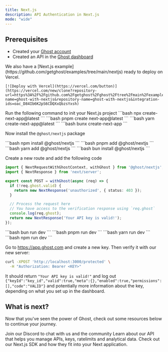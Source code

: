```yaml
---
title: Next.js
description: API Authentication in Next.js
mode: "wide"
---
```


## Prerequisites

- Created your [Ghost account](https://app.ghost.com/auth/sign-up)
- Created an API in the [Ghost dashboard](https://app.ghost.com/apis)

<Card title="Skip the tutorial">
  We also have a [Next.js example](https://github.com/getghost/examples/tree/main/nextjs) ready to deploy on Vercel.

    [![Deploy with Vercel](https://vercel.com/button)](https://vercel.com/new/clone?repository-url=https%3A%2F%2Fgithub.com%2Fgetghost%2Fghost%2Ftree%2Fmain%2Fexamples%2Fnextjs&project-name=ghost-with-nextjs&repository-name=ghost-with-nextjs&integration-ids=oac_D84Ib6K2pS6CDQXxQbzsYxsh)

</Card>

<Steps titleSize="h3">

<Step title="Create Next.js Application">
Run the following command to init your Next.js project

<Tabs>
  <Tab title="npm">
  ```bash
    npx create-next-app@latest
  ```
  </Tab>
  <Tab title="pnpm">
  ```bash
  pnpm create next-app@latest
    ```
  </Tab>
  <Tab title="yarn">
  ```bash
    yarn create-next-app@latest
    ```
  </Tab>
  <Tab title="bun">
  ```bash
    bunx create-next-app
    ```
  </Tab>
</Tabs>
</Step>
<Step  title="Install">

Now install the `@ghost/nextjs` package

<Tabs>
  <Tab title="npm">
  ```bash
    npm install @ghost/nextjs
    ```
  </Tab>
  <Tab title="pnpm">
  ```bash
    pnpm add @ghost/nextjs
    ```
  </Tab>
  <Tab title="yarn">
  ```bash
    yarn add @ghost/nextjs
    ```
  </Tab>
  <Tab title="bun">
  ```bash
    bun install @ghost/nextjs
    ```
  </Tab>
</Tabs>
</Step>

<Step  title="Creating a protected route">

Create a new route and add the following code

```ts /app/protected/route.ts
import { NextRequestWithGhostContext, withGhost } from '@ghost/nextjs';
import { NextResponse } from 'next/server';

export const POST = withGhost(async (req) => {
  if (!req.ghost.valid) {
    return new NextResponse('unauthorized', { status: 403 });
  }

  // Process the request here
  // You have access to the verification response using `req.ghost`
  console.log(req.ghost);
  return new NextResponse('Your API key is valid!');
});
```

</Step>

<Step title="Running it">

<Tabs>
  <Tab title="bun">
  ```bash
    bun run dev
    ```
  </Tab>
  <Tab title="pnpm">
  ```bash
    pnpm run dev
    ```
  </Tab>
  <Tab title="yarn">
  ```bash
    yarn run dev
    ```
  </Tab>
  <Tab title="npm">
  ```bash
    npm run dev
    ```
  </Tab>
</Tabs>
</Step>

<Step  title="Try it out">

Go to https://app.ghost.com and create a new key. Then verify it with our new server:

```bash
curl -XPOST 'http://localhost:3000/protected' \
  -H "Authorization: Bearer <KEY>"
```

It should return `"Your API key is valid!"` and log out `{"keyId":"key_id","valid":true,"meta":{},"enabled":true,"permissions":[],"code":"VALID"}` and potentially more information about the key, depending on what you set up in the dashboard.

</Step>

</Steps>

## What is next?

Now that you've seen the power of Ghost, check out some resources below to continue your journey.

<CardGroup cols={3}>
  <Card title="Discord" icon="discord" href="https://ghost.com/discord">Join our Discord to chat with us and the community</Card>
  <Card title="Ghost API Reference" icon="database" href="/api-reference">
     Learn about our API that helps you manage APIs, keys, ratelimits and analytical data.
  </Card>
  <Card title="Next.js SDK" icon="brackets-curly" href="/libraries/ts/nextjs">
   Check out our Next.js SDK and how they fit into your Next application.
  </Card>
</CardGroup>
